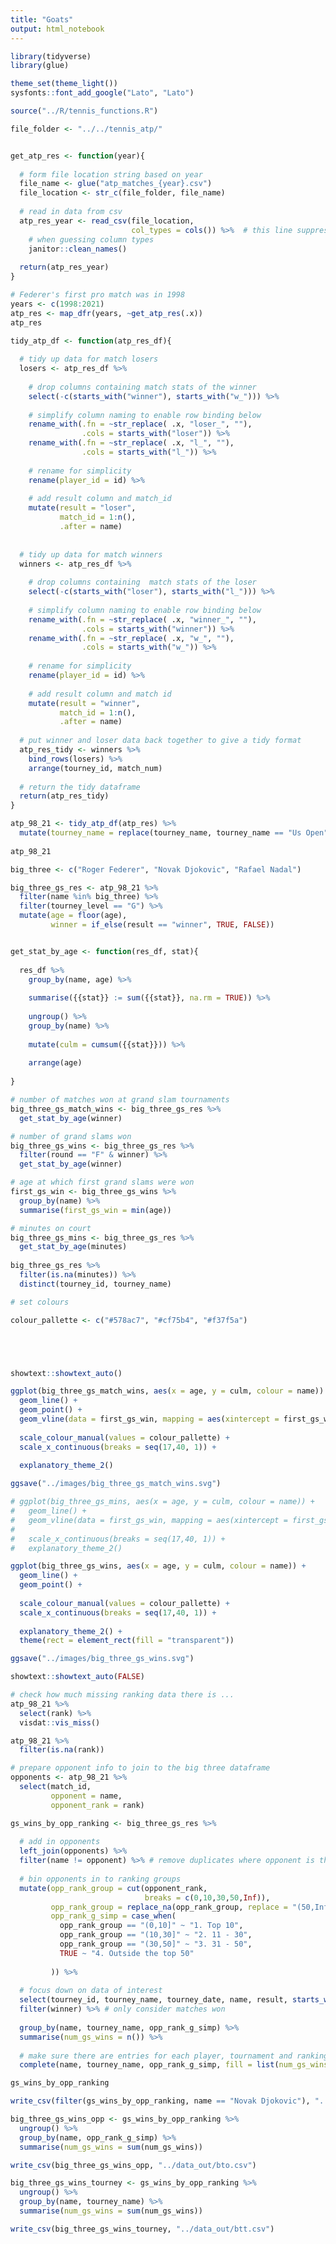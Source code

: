```yaml
---
title: "Goats"
output: html_notebook
---
```


```r
library(tidyverse)
library(glue)

theme_set(theme_light())
sysfonts::font_add_google("Lato", "Lato")

source("../R/tennis_functions.R")
```

```r

file_folder <- "../../tennis_atp/"


get_atp_res <- function(year){
  
  # form file location string based on year
  file_name <- glue("atp_matches_{year}.csv")
  file_location <- str_c(file_folder, file_name)
  
  # read in data from csv
  atp_res_year <- read_csv(file_location, 
                           col_types = cols()) %>%  # this line suppresses output
    # when guessing column types
    janitor::clean_names()
  
  return(atp_res_year)
}

# Federer's first pro match was in 1998
years <- c(1998:2021)
atp_res <- map_dfr(years, ~get_atp_res(.x))
atp_res

```
```r

tidy_atp_df <- function(atp_res_df){
  
  # tidy up data for match losers
  losers <- atp_res_df %>% 
    
    # drop columns containing match stats of the winner
    select(-c(starts_with("winner"), starts_with("w_"))) %>%
    
    # simplify column naming to enable row binding below
    rename_with(.fn = ~str_replace( .x, "loser_", ""), 
                .cols = starts_with("loser")) %>% 
    rename_with(.fn = ~str_replace( .x, "l_", ""), 
                .cols = starts_with("l_")) %>% 
    
    # rename for simplicity
    rename(player_id = id) %>% 
    
    # add result column and match_id
    mutate(result = "loser", 
           match_id = 1:n(),
           .after = name)
  
  
  # tidy up data for match winners
  winners <- atp_res_df %>% 
    
    # drop columns containing  match stats of the loser
    select(-c(starts_with("loser"), starts_with("l_"))) %>% 
    
    # simplify column naming to enable row binding below
    rename_with(.fn = ~str_replace( .x, "winner_", ""), 
                .cols = starts_with("winner")) %>% 
    rename_with(.fn = ~str_replace( .x, "w_", ""), 
                .cols = starts_with("w_")) %>% 
    
    # rename for simplicity
    rename(player_id = id) %>% 
    
    # add result column and match id
    mutate(result = "winner", 
           match_id = 1:n(),
           .after = name)
  
  # put winner and loser data back together to give a tidy format
  atp_res_tidy <- winners %>% 
    bind_rows(losers) %>% 
    arrange(tourney_id, match_num)
  
  # return the tidy dataframe
  return(atp_res_tidy)
}

atp_98_21 <- tidy_atp_df(atp_res) %>% 
  mutate(tourney_name = replace(tourney_name, tourney_name == "Us Open", "US Open"))
  
atp_98_21
```

```r

big_three <- c("Roger Federer", "Novak Djokovic", "Rafael Nadal")

big_three_gs_res <- atp_98_21 %>% 
  filter(name %in% big_three) %>% 
  filter(tourney_level == "G") %>% 
  mutate(age = floor(age),
         winner = if_else(result == "winner", TRUE, FALSE))


get_stat_by_age <- function(res_df, stat){
  
  res_df %>% 
    group_by(name, age) %>% 
    
    summarise({{stat}} := sum({{stat}}, na.rm = TRUE)) %>% 
    
    ungroup() %>% 
    group_by(name) %>% 
    
    mutate(culm = cumsum({{stat}})) %>% 
    
    arrange(age) 
    
}

# number of matches won at grand slam tournaments
big_three_gs_match_wins <- big_three_gs_res %>% 
  get_stat_by_age(winner)

# number of grand slams won
big_three_gs_wins <- big_three_gs_res %>% 
  filter(round == "F" & winner) %>% 
  get_stat_by_age(winner)

# age at which first grand slams were won
first_gs_win <- big_three_gs_wins %>% 
  group_by(name) %>% 
  summarise(first_gs_win = min(age))

# minutes on court
big_three_gs_mins <- big_three_gs_res %>% 
  get_stat_by_age(minutes)
  
big_three_gs_res %>% 
  filter(is.na(minutes)) %>% 
  distinct(tourney_id, tourney_name)

# set colours

colour_pallette <- c("#578ac7", "#cf75b4", "#f37f5a") 





showtext::showtext_auto()

ggplot(big_three_gs_match_wins, aes(x = age, y = culm, colour = name)) +
  geom_line() +
  geom_point() +
  geom_vline(data = first_gs_win, mapping = aes(xintercept = first_gs_win, colour = name)) +
  
  scale_colour_manual(values = colour_pallette) +
  scale_x_continuous(breaks = seq(17,40, 1)) +
  
  explanatory_theme_2()

ggsave("../images/big_three_gs_match_wins.svg")

# ggplot(big_three_gs_mins, aes(x = age, y = culm, colour = name)) +
#   geom_line() +
#   geom_vline(data = first_gs_win, mapping = aes(xintercept = first_gs_win, colour = name)) +
#   
#   scale_x_continuous(breaks = seq(17,40, 1)) +
#   explanatory_theme_2()

ggplot(big_three_gs_wins, aes(x = age, y = culm, colour = name)) +
  geom_line() +
  geom_point() +
  
  scale_colour_manual(values = colour_pallette) +
  scale_x_continuous(breaks = seq(17,40, 1)) +
  
  explanatory_theme_2() +
  theme(rect = element_rect(fill = "transparent"))

ggsave("../images/big_three_gs_wins.svg")

showtext::showtext_auto(FALSE)
```

```r
# check how much missing ranking data there is ...
atp_98_21 %>% 
  select(rank) %>% 
  visdat::vis_miss()

atp_98_21 %>% 
  filter(is.na(rank))

# prepare opponent info to join to the big three dataframe
opponents <- atp_98_21 %>% 
  select(match_id,
         opponent = name,
         opponent_rank = rank)

gs_wins_by_opp_ranking <- big_three_gs_res %>% 
  
  # add in opponents
  left_join(opponents) %>% 
  filter(name != opponent) %>% # remove duplicates where opponent is the same as player of interest 
  
  # bin opponents in to ranking groups
  mutate(opp_rank_group = cut(opponent_rank,
                              breaks = c(0,10,30,50,Inf)),
         opp_rank_group = replace_na(opp_rank_group, replace = "(50,Inf]"),
         opp_rank_g_simp = case_when(
           opp_rank_group == "(0,10]" ~ "1. Top 10",
           opp_rank_group == "(10,30]" ~ "2. 11 - 30",
           opp_rank_group == "(30,50]" ~ "3. 31 - 50",
           TRUE ~ "4. Outside the top 50"
           
         )) %>%  
  
  # focus down on data of interest
  select(tourney_id, tourney_name, tourney_date, name, result, starts_with("opp"), winner) %>% 
  filter(winner) %>% # only consider matches won
  
  group_by(name, tourney_name, opp_rank_g_simp) %>% 
  summarise(num_gs_wins = n()) %>% 
  
  # make sure there are entries for each player, tournament and ranking group
  complete(name, tourney_name, opp_rank_g_simp, fill = list(num_gs_wins = 0))

gs_wins_by_opp_ranking

write_csv(filter(gs_wins_by_opp_ranking, name == "Novak Djokovic"), "../data_out/nd.csv")
```

```r
big_three_gs_wins_opp <- gs_wins_by_opp_ranking %>% 
  ungroup() %>% 
  group_by(name, opp_rank_g_simp) %>% 
  summarise(num_gs_wins = sum(num_gs_wins))

write_csv(big_three_gs_wins_opp, "../data_out/bto.csv")

big_three_gs_wins_tourney <- gs_wins_by_opp_ranking %>% 
  ungroup() %>% 
  group_by(name, tourney_name) %>% 
  summarise(num_gs_wins = sum(num_gs_wins))

write_csv(big_three_gs_wins_tourney, "../data_out/btt.csv")
```

